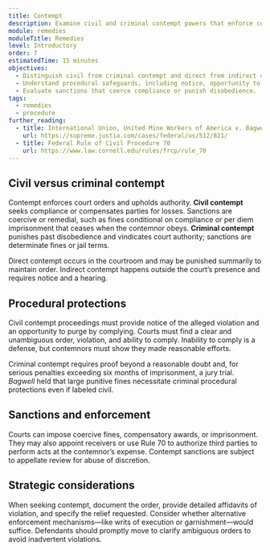 ```yaml
---
title: Contempt
description: Examine civil and criminal contempt powers that enforce court orders and protect judicial authority.
module: remedies
moduleTitle: Remedies
level: Introductory
order: 7
estimatedTime: 15 minutes
objectives:
  - Distinguish civil from criminal contempt and direct from indirect contempt.
  - Understand procedural safeguards, including notice, opportunity to be heard, and jury rights.
  - Evaluate sanctions that coerce compliance or punish disobedience.
tags:
  - remedies
  - procedure
further_reading:
  - title: International Union, United Mine Workers of America v. Bagwell, 512 U.S. 821 (1994)
    url: https://supreme.justia.com/cases/federal/us/512/821/
  - title: Federal Rule of Civil Procedure 70
    url: https://www.law.cornell.edu/rules/frcp/rule_70
---
```

## Civil versus criminal contempt

Contempt enforces court orders and upholds authority. **Civil contempt** seeks compliance or compensates parties for losses. Sanctions are coercive or remedial, such as fines conditional on compliance or per diem imprisonment that ceases when the contemnor obeys. **Criminal contempt** punishes past disobedience and vindicates court authority; sanctions are determinate fines or jail terms.

Direct contempt occurs in the courtroom and may be punished summarily to maintain order. Indirect contempt happens outside the court’s presence and requires notice and a hearing.

## Procedural protections

Civil contempt proceedings must provide notice of the alleged violation and an opportunity to purge by complying. Courts must find a clear and unambiguous order, violation, and ability to comply. Inability to comply is a defense, but contemnors must show they made reasonable efforts.

Criminal contempt requires proof beyond a reasonable doubt and, for serious penalties exceeding six months of imprisonment, a jury trial. *Bagwell* held that large punitive fines necessitate criminal procedural protections even if labeled civil.

## Sanctions and enforcement

Courts can impose coercive fines, compensatory awards, or imprisonment. They may also appoint receivers or use Rule 70 to authorize third parties to perform acts at the contemnor’s expense. Contempt sanctions are subject to appellate review for abuse of discretion.

## Strategic considerations

When seeking contempt, document the order, provide detailed affidavits of violation, and specify the relief requested. Consider whether alternative enforcement mechanisms—like writs of execution or garnishment—would suffice. Defendants should promptly move to clarify ambiguous orders to avoid inadvertent violations.
